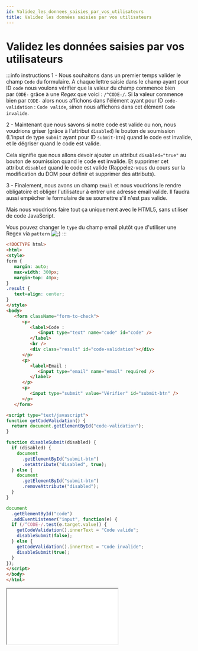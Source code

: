 ```yaml
---
id: Validez_les_donnees_saisies_par_vos_utilisateurs
title: Validez les données saisies par vos utilisateurs
---
```



# Validez les données saisies par vos utilisateurs

<div className="algorithmes">

:::info instructions
1 -  Nous souhaitons dans un premier temps valider le champ `Code` du formulaire. A chaque lettre saisie dans le champ ayant pour ID `code` nous
voulons vérifier que la valeur du champ commence bien par `CODE-` grâce à une _Regex_ que voici : `/^CODE-/`. Si la valeur commence bien par
`CODE-` alors nous affichons dans l'élément ayant pour ID `code-validation` : `Code valide`, sinon nous affichons dans cet élément
`Code invalide`.

2 - Maintenant que nous savons si notre code est valide ou non, nous voudrions griser (grâce à l'attribut `disabled`) le bouton de soumission
(L'input de type `submit` ayant pour ID `submit-btn`) quand le code est invalide, et le dégriser quand le code est valide.

Cela signifie que nous allons devoir ajouter un attribut `disabled="true"` au bouton de soumission quand le code est invalide. Et supprimer cet
attribut `disabled` quand le code est valide (Rappelez-vous du cours sur la modification du DOM pour définir et supprimer des attributs).

3 - Finalement, nous avons un champ `Email` et nous voudrions le rendre obligatoire et obliger l'utilisateur à entrer une adresse email valide.
Il faudra aussi empêcher le formulaire de se soumettre s'il n'est pas valide.

Mais nous voudrions faire tout ça uniquement avec le HTML5, sans utiliser de code JavaScript.

Vous pouvez changer le `type` du champ email plutôt que d'utiliser une Regex via `pattern` ![;)](https://openclassrooms.com/bundles/common/images/smiley/clin.png)
:::

<nav className="algorithmes-nav">
<div className="algorithmes-nav-code">

```html
<!DOCTYPE html>
<html>
<style>
form {
   margin: auto;
   max-width: 300px;
   margin-top: 40px;
}
.result {
   text-align: center;
}
</style>
<body>  
   <form className="form-to-check">
      <p>
         <label>Code : 
            <input type="text" name="code" id="code" />
         </label>
         <br />
         <div class="result" id="code-validation"></div>
      </p>
      <p>
         <label>Email : 
            <input type="email" name="email" required />
         </label>
      </p>
      <p>
         <input type="submit" value="Vérifier" id="submit-btn" />
      </p>
   </form>

<script type="text/javascript">
function getCodeValidation() {
  return document.getElementById("code-validation");
}

function disableSubmit(disabled) {
  if (disabled) {
    document
      .getElementById("submit-btn")
      .setAttribute("disabled", true);
  } else {
    document
      .getElementById("submit-btn")
      .removeAttribute("disabled");
  }
}

document
  .getElementById("code")
  .addEventListener("input", function(e) {
  if (/^CODE-/.test(e.target.value)) {
    getCodeValidation().innerText = "Code valide";
    disableSubmit(false);
  } else {
    getCodeValidation().innerText = "Code invalide";
    disableSubmit(true);
  }
});
</script>
</body>
</html>
```

</div>
<div className="algorithmes-nav-html">

<iframe src="/static/algo/OpenClassrooms/Validez_les_donnees_saisies_par_vos_utilisateurs/index.html"></iframe>

</div>
</nav>
</div>